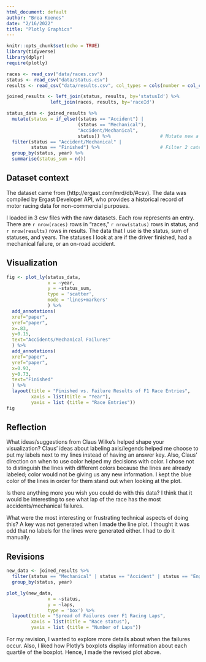 ```yaml
---
html_document: default
author: "Brea Koenes"
date: "2/16/2022"
title: "Plotly Graphics"
---
```


```r
knitr::opts_chunk$set(echo = TRUE)
library(tidyverse)
library(dplyr)
require(plotly)
```

```r
races <- read_csv("data/races.csv")
status <- read_csv("data/status.csv")
results <- read_csv("data/results.csv", col_types = cols(number = col_character()))
```

```r
joined_results <- left_join(status, results, by='statusId') %>%
                left_join(races, results, by='raceId')
```

```r
status_data <- joined_results %>%
  mutate(status = if_else((status == "Accident") |
                          (status == "Mechanical"),
                          "Accident/Mechanical",
                          status)) %>%                  # Mutate new a new category
  filter(status == "Accident/Mechanical" |
         status == "Finished") %>%                      # Filter 2 categories
  group_by(status, year) %>% 
  summarise(status_sum = n())
```

## Dataset context
The dataset came from (http://ergast.com/mrd/db/#csv). The data was compiled by Ergast Developer API, who provides a historical record of motor racing data for non-commercial purposes.

I loaded in 3 csv files with the raw datasets. Each row represents an entry. There are `r nrow(races)` rows in "races," `r nrow(status)` rows in status, and `r nrow(results)` rows in results. The data that I use is the status, sum of statuses, and years. The statuses I look at are if the driver finished, had a mechanical failure, or an on-road accident.

## Visualization 
```r
fig <- plot_ly(status_data, 
               x = ~year, 
               y = ~status_sum, 
               type = 'scatter', 
               mode = 'lines+markers'
               ) %>% 
  add_annotations(
  xref="paper",
  yref="paper",
  x=.83,
  y=0.15,
  text="Accidents/Mechanical Failures"
  ) %>%
  add_annotations(
  xref="paper",
  yref="paper",
  x=0.93,
  y=0.73,
  text="Finished"
  ) %>% 
  layout(title = "Finished vs. Failure Results of F1 Race Entries",
         xaxis = list(title = "Year"),
         yaxis = list (title = "Race Entries"))
fig
```

## Reflection
What ideas/suggestions from Claus Wilke’s helped shape your visualization? Claus' ideas about labeling axis/legends helped me choose to put my labels next to my lines instead of having an answer key. Also, Claus' direction on when to use color helped my decisions with color. I chose not to distinguish the lines with different colors because the lines are already labeled; color would not be giving us any new information. I kept the blue color of the lines in order for them stand out when looking at the plot. 

Is there anything more you wish you could do with this data? I think that it would be interesting to see what lap of the race has the most accidents/mechanical failures. 

What were the most interesting or frustrating technical aspects of doing this? A key was not generated when I made the line plot. I thought it was odd that no labels for the lines were generated either. I had to do it manually.

## Revisions
```r
new_data <- joined_results %>%
  filter(status == "Mechanical" | status == "Accident" | status == "Engine" | status == "Brakes") %>%  # Filter by categories
  group_by(status, year)
```

```r
plot_ly(new_data, 
               x = ~status, 
               y = ~laps, 
               type = 'box') %>% 
  layout(title = "Spread of Failures over F1 Racing Laps",
         xaxis = list(title = "Race status"),
         yaxis = list (title = "Number of Laps"))
```

For my revision, I wanted to explore more details about when the failures occur. Also, I liked how Plotly's boxplots display information about each quartile of the boxplot. Hence, I made the revised plot above. 
